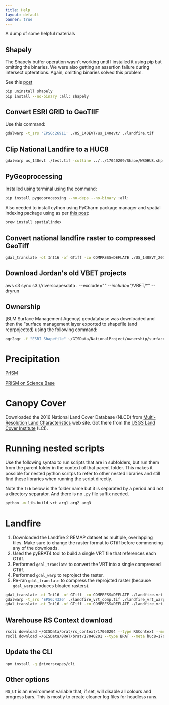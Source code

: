 ```yaml
---
title: Help
layout: default
banner: true
---
```


A dump of some helpful materials


## Shapely

The Shapely buffer operation wasn't working until I installed it using pip but omitting the binaries.
We were also getting an assertion failure during intersect opterations. Again, omitting binaries
solved this problem.

See this [post](https://github.com/Toblerity/Shapely/issues/260)

```bash
pip uninstall shapely
pip install --no-binary :all: shapely
```

## Convert ESRI GRID to GeoTIIF

Use this command:

```bash
gdalwarp -t_srs 'EPSG:26911' ./US_140EVT/us_140evt/ ./landfire.tif
```

## Clip National Landfire to a HUC8

```bash
gdalwarp us_140evt ./test.tif -cutline ../../17040209/Shape/WBDHU8.shp -crop_to_cutline -t_srs "EPSG:26911"
```

## PyGeoprocessing

Installed using terminal using the command:

```bash
pip install pygeoprocessing --no-deps --no-binary :all:
```

Also needed to install cython using PyCharm package manager and
spatial indexing package using as per [this post](https://github.com/gboeing/osmnx/issues/45):

```bash
brew install spatialindex
```

## Convert national landfire raster to compressed GeoTiff

```bash
gdal_translate -ot Int16 -of GTiff -co COMPRESS=DEFLATE ./US_140EVT_20180618/Grid/us_140evt ./test.tif
```

## Download Jordan's old VBET projects

aws s3 sync s3://riverscapesdata . --exclude="*" --include="*/VBET/*" --dryrun

## Ownership

[BLM Surface Management Agency] geodatabase was downloaded and then the "surface management layer exported to shapefile (and reprpojected) using the following command:

```bash
ogr2ogr -f "ESRI Shapefile" ~/GISData/NationalProject/ownership/surface_management_agency.shp ~/GISData/BLM_Owneership/BLM_National_Surface_Management_Agency/sma_wm.gdb SurfaceManagementAgency -t_srs 'EPSG:4269' -select 'ADMIN_AGENCY_CODE'
```

# Precipitation

[PrISM](http://www.prism.oregonstate.edu/recent)

[PRISM on Science Base](https://www.sciencebase.gov/catalog/item/59c28f66e4b091459a61d335)

# Canopy Cover

Downloaded the 2016 National Land Cover Database (NLCD) from [Multi-Resolution Land Characteristics](https://www.mrlc.gov/data) web site. Got there from the [USGS Land Cover Institute](https://archive.usgs.gov/archive/sites/landcover.usgs.gov/usgslandcover.html) (LCI).

# Running nested scripts

Use the following syntax to run scripts that are in subfolders, but run them from the parent folder in the context of that parent folder. This makes it possible for nested python scritps to refer to other nested libraries and still find these libraries when running the script directly.

Note the `lib` below is the folder name but it is separated by a period and not a directory separator. And there is no `.py` file suffix needed.

```bash
python -m lib.build_vrt arg1 arg2 arg3
```

# Landfire 

1. Downloaded the Landfire 2 REMAP dataset as multiple, overlapping tiles. Make sure to change the raster format to GTiff before commencing any of the downloads.
1. Used the pyBRAT4 tool to build a single VRT file that references each GTiff.
1. Performed `gdal_translate` to convert the VRT into a single compressed GTiff.
1. Performed `gdal_warp` to reproject the raster.
1. Re-ran `gdal_translate` to compress the reprojcted raster (because `gdal_warp` produces bloated rasters).

```bash
gdal_translate -ot Int16 -of GTiff -co COMPRESS=DEFLATE ./landfire.vrt ./landfire_vrt.tif
gdalwarp -t_srs 'EPSG:4326' ./landfire_vrt_comp.tif ./landfire_vrt_warp.tif
gdal_translate -ot Int16 -of GTiff -co COMPRESS=DEFLATE ./landfire_vrt_warp.if ./landfire_vrt_warp_trans.tif
```

## Warehouse RS Context download

```bash
rscli download ~/GISData/brat/rs_context/17060204 --type RSContext --meta huc8=17060204 --verbose
rscli download ~/GISData/BRAT/brat/17040201 --type BRAT --meta huc8=17040201 --verbose --file-filter "Outputs" --no-delete

```

## Update the CLI

```bash
npm install -g @riverscapes/cli
```


## Other options

`NO_UI` is an environment variable that, if set, will disable all colours and progress bars. This is mostly to create cleaner log files for headless runs. 

